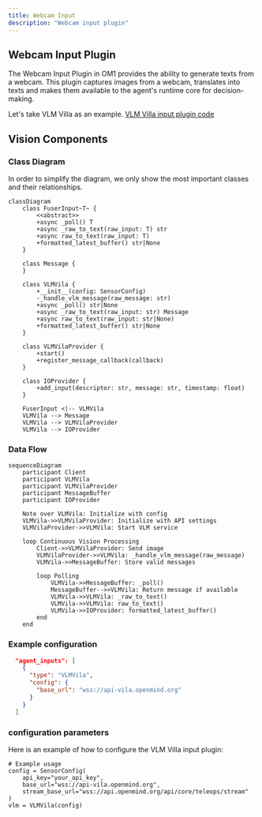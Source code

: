 ```yaml
---
title: Webcam Input
description: "Webcam input plugin"
---
```


## Webcam Input Plugin

The Webcam Input Plugin in OM1 provides the ability to generate texts from a webcam. This plugin captures images from a webcam, translates into texts and makes them available to the agent's runtime core for decision-making.

Let's take VLM Villa as an example.
[VLM Villa input plugin code](https://github.com/OpenmindAGI/OM1/blob/main/src/inputs/plugins/vlm_vila.py)

## Vision Components

### Class Diagram

In order to simplify the diagram, we only show the most important classes and their relationships.

```mermaid
classDiagram
    class FuserInput~T~ {
        <<abstract>>
        +async _poll() T
        +async _raw_to_text(raw_input: T) str
        +async raw_to_text(raw_input: T)
        +formatted_latest_buffer() str|None
    }

    class Message {
    }

    class VLMVila {
        +__init__(config: SensorConfig)
        -_handle_vlm_message(raw_message: str)
        +async _poll() str|None
        +async _raw_to_text(raw_input: str) Message
        +async raw_to_text(raw_input: str|None)
        +formatted_latest_buffer() str|None
    }

    class VLMVilaProvider {
        +start()
        +register_message_callback(callback)
    }

    class IOProvider {
        +add_input(descriptor: str, message: str, timestamp: float)
    }

    FuserInput <|-- VLMVila
    VLMVila --> Message
    VLMVila --> VLMVilaProvider
    VLMVila --> IOProvider
```

### Data Flow

```mermaid
sequenceDiagram
    participant Client
    participant VLMVila
    participant VLMVilaProvider
    participant MessageBuffer
    participant IOProvider

    Note over VLMVila: Initialize with config
    VLMVila->>VLMVilaProvider: Initialize with API settings
    VLMVilaProvider->>VLMVila: Start VLM service
    
    loop Continuous Vision Processing
        Client->>VLMVilaProvider: Send image
        VLMVilaProvider->>VLMVila: _handle_vlm_message(raw_message)
        VLMVila->>MessageBuffer: Store valid messages
        
        loop Polling
            VLMVila->>MessageBuffer: _poll()
            MessageBuffer-->>VLMVila: Return message if available
            VLMVila->>VLMVila: _raw_to_text()
            VLMVila->>VLMVila: raw_to_text()
            VLMVila->>IOProvider: formatted_latest_buffer()
        end
    end
```

### Example configuration

```json agent_inputs
  "agent_inputs": [
    {
      "type": "VLMVila",
      "config": {
        "base_url": "wss://api-vila.openmind.org"
      }
    }
  ]
```

### configuration parameters

Here is an example of how to configure the VLM Villa input plugin:

```
# Example usage
config = SensorConfig(
    api_key="your_api_key",
    base_url="wss://api-vila.openmind.org",
    stream_base_url="wss://api.openmind.org/api/core/teleops/stream"
)
vlm = VLMVila(config)
```